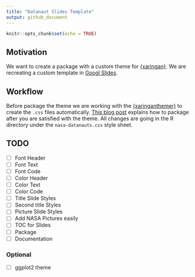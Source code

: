```yaml
---
title: "Datanaut Slides Template"
output: github_document
---
```


```r
knitr::opts_chunk$set(echo = TRUE)
```

## Motivation

We want to create a package with a custom theme for [{xaringan}](https://github.com/yihui/xaringan). We are recreating a custom template in [Googl Slides](https://docs.google.com/presentation/d/1PUWnXEx6Wzm6BXyW7YpZTDBObGMKsN2oHVIiCVo_ziU/). 

## Workflow

Before package the theme we are working with the [{xaringanthemer}](https://github.com/gadenbuie/xaringanthemer) to create the `.css` files automatically. [This blog post](https://www.rostrum.blog/2019/05/24/xaringan-template/) explains how to package after you are satisfied with the theme. All changes are going in the R directory under the `nasa-datanauts.css` style sheet.

## TODO

- [ ] Font Header
- [ ] Font Text
- [ ] Font Code
- [ ] Color Header
- [ ] Color Text
- [ ] Color Code
- [ ] Title Slide Styles
- [ ] Second title Styles
- [ ] Picture Slide Styles
- [ ] Add NASA Pictures easily
- [ ] TOC for Slides
- [ ] Package 
- [ ] Documentation

### Optional

- [ ] ggplot2 theme






